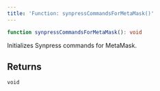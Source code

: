```yaml
---
title: 'Function: synpressCommandsForMetaMask()'
---
```


```ts
function synpressCommandsForMetaMask(): void
```

Initializes Synpress commands for MetaMask.

## Returns

`void`
